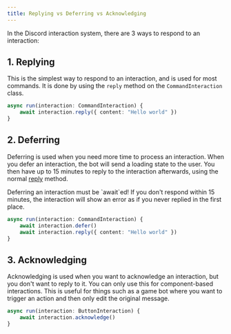 ```yaml
---
title: Replying vs Deferring vs Acknowledging
---
```


In the Discord interaction system, there are 3 ways to respond to an interaction: 

## 1. Replying

This is the simplest way to respond to an interaction, and is used for most commands. It is done by using the `reply` method on the `CommandInteraction` class.

```ts
async run(interaction: CommandInteraction) {
	await interaction.reply({ content: "Hello world" })
}
```

## 2. Deferring

Deferring is used when you need more time to process an interaction. When you defer an interaction, the bot will send a loading state to the user. You then have up to 15 minutes to reply to the interaction afterwards, using the normal [reply](#replying) method.

<Callout title="Time Limit" type="warning">
	Deferring an interaction must be `await`ed! If you don't respond within 15 minutes, the interaction will show an error as if you never replied in the first place.
</Callout>

```ts
async run(interaction: CommandInteraction) {
	await interaction.defer()
	await interaction.reply({ content: "Hello world" })
}
```

## 3. Acknowledging

Acknowledging is used when you want to acknowledge an interaction, but you don't want to reply to it. You can only use this for component-based interactions.
This is useful for things such as a game bot where you want to trigger an action and then only edit the original message. 

```ts
async run(interaction: ButtonInteraction) {
	await interaction.acknowledge()
}
```
